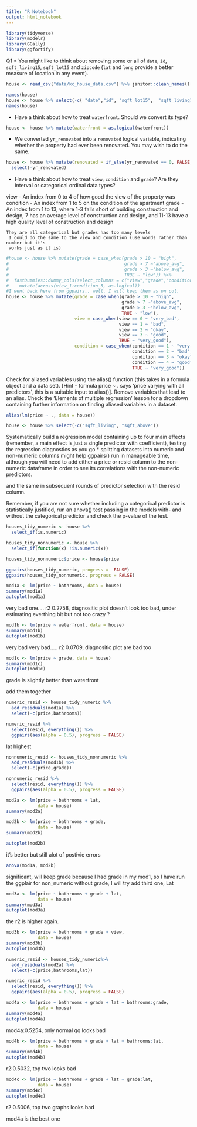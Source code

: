 ```yaml
---
title: "R Notebook"
output: html_notebook
---
```

```r
library(tidyverse)
library(modelr)
library(GGally)
library(ggfortify)
```
Q1
* You might like to think about removing some or all of `date`, `id`, `sqft_living15`, `sqft_lot15` and `zipcode` (`lat` and `long` provide a better measure of location in any event).


```r
house <- read_csv("data/kc_house_data.csv") %>% janitor::clean_names()
```

```r
names(house)
house <- house %>% select(-c( "date","id", "sqft_lot15",  "sqft_living15", "zipcode"))
names(house)
```
* Have a think about how to treat `waterfront`. Should we convert its type?

```r
house <- house %>% mutate(waterfront = as.logical(waterfront))
```

* We converted `yr_renovated` into a `renovated` logical variable, indicating whether the property had ever been renovated. You may wish to do the same.
```r
house <- house %>% mutate(renovated = if_else(yr_renovated == 0, FALSE, TRUE)) %>% 
  select(-yr_renovated)
```

* Have a think about how to treat `view`, `condition` and `grade`? Are they interval or categorical ordinal data types?

view - An index from 0 to 4 of how good the view of the property was
condition - An index from 1 to 5 on the condition of the apartment
grade - An index from 1 to 13, where 1-3 falls short of building construction and design, 7 has an average level of construction and design, and 11-13 have a high quality level of construction and design

```
They are all categorical but grades has too many levels
 I could do the same to the view and condition (use words rather than number but it's 
 works just as it is)
```

```r
#house <- house %>% mutate(grade = case_when(grade > 10 ~ "high",
#                                            grade > 7 ~"above_avg",
#                                            grade > 3 ~"below_avg",
#                                            TRUE ~ "low")) %>% 
#  fastDummies::dummy_cols(select_columns = c("view","grade","condition"), remove_first_dummy = TRUE, remove_selected_columns = TRUE) %>% 
#    mutate(across(view_1:condition_5, as.logical))
#I went back here from ggpairs,, well. I will keep them as on col.
house <- house %>% mutate(grade = case_when(grade > 10 ~ "high",
                                            grade > 7 ~"above_avg",
                                            grade > 3 ~"below_avg",
                                            TRUE ~ "low"),
                          view = case_when(view == 0 ~ "very_bad",
                                           view == 1 ~ "bad",
                                           view == 2 ~ "okay",
                                           view == 3 ~ "good",
                                           TRUE ~ "very_good"),
                          condition = case_when(condition == 1 ~ "very bad",
                                                condition == 2 ~ "bad",
                                                condition == 3 ~ "okay",
                                                condition == 4 ~ "good",
                                                TRUE ~ "very_good")) 
```

Check for aliased variables using the alias() function (this takes in a formula object and a data set). [Hint - formula price ~ . says ‘price varying with all predictors’, this is a suitable input to alias()]. Remove variables that lead to an alias. Check the ‘Elements of multiple regression’ lesson for a dropdown containing further information on finding aliased variables in a dataset.

```r
alias(lm(price ~ ., data = house))
```
```r
house <- house %>% select(-c("sqft_living", "sqft_above"))
```

Systematically build a regression model containing up to four main effects (remember, a main effect is just a single predictor with coefficient), testing the regression diagnostics as you go * splitting datasets into numeric and non-numeric columns might help ggpairs() run in manageable time, although you will need to add either a price or resid column to the non-numeric dataframe in order to see its correlations with the non-numeric predictors.

and the same in subsequent rounds of predictor selection with the resid column.

Remember, if you are not sure whether including a categorical predictor is statistically justified, run an anova() test passing in the models with- and without the categorical predictor and check the p-value of the test.

```r
houses_tidy_numeric <- house %>%
  select_if(is.numeric)

houses_tidy_nonnumeric <- house %>%
  select_if(function(x) !is.numeric(x))

houses_tidy_nonnumeric$price <- house$price

ggpairs(houses_tidy_numeric, progress =  FALSE)
ggpairs(houses_tidy_nonnumeric, progress = FALSE)
```

```r
mod1a <- lm(price ~ bathrooms, data = house)
summary(mod1a)
autoplot(mod1a)
```
very bad one.... r2 0.2758, 
diagnositic plot doesn't look too bad, under estimating everthing bit but not
too crazy ? 

```r
mod1b <- lm(price ~ waterfront, data = house)
summary(mod1b)
autoplot(mod1b)
```
very bad very bad..... r2 0.0709,
diagnositic plot are bad too 
```r
mod1c <- lm(price ~ grade, data = house)
summary(mod1c)
autoplot(mod1c)
```
grade is slightly better than waterfront 


add them together 
```r
numeric_resid <- houses_tidy_numeric %>% 
  add_residuals(mod1a) %>% 
  select(-c(price,bathrooms))

numeric_resid %>% 
  select(resid, everything()) %>% 
  ggpairs(aes(alpha = 0.5), progress = FALSE)
```
lat highest 
```r
nonnumeric_resid <- houses_tidy_nonnumeric %>% 
  add_residuals(mod1b) %>% 
  select(-c(price,grade))

nonnumeric_resid %>% 
  select(resid, everything()) %>% 
  ggpairs(aes(alpha = 0.5), progress = FALSE)
```

```r
mod2a <- lm(price ~ bathrooms + lat,
            data = house)
summary(mod2a)
```

```r
mod2b <- lm(price ~ bathrooms + grade,
            data = house)
summary(mod2b)
```
```r
autoplot(mod2b)
```
it's better but still alot of postivie errors 

```r
anova(mod1a, mod2b)
```
significant, will keep grade
because I had grade in my mod1, so I have run the ggplair for non_numeric 
without grade, I will try add third one, Lat 
```r
mod3a <- lm(price ~ bathrooms + grade + lat,
            data = house)
summary(mod3a)
autoplot(mod3a)
```
the r2 is higher again. 
```r
mod3b <- lm(price ~ bathrooms + grade + view,
            data = house)
summary(mod3b)
autoplot(mod3b)
```


```r
numeric_resid <- houses_tidy_numeric%>% 
  add_residuals(mod2a) %>% 
  select(-c(price,bathrooms,lat))

numeric_resid %>% 
  select(resid, everything()) %>% 
  ggpairs(aes(alpha = 0.5), progress = FALSE)
```


```r
mod4a <- lm(price ~ bathrooms + grade + lat + bathrooms:grade,
            data = house)
summary(mod4a)
autoplot(mod4a)
```
mod4a:0.5254, only normal qq looks bad 

```r
mod4b <- lm(price ~ bathrooms + grade + lat + bathrooms:lat,
            data = house)
summary(mod4b)
autoplot(mod4b)
```
r2:0.5032, top two looks bad 

```r
mod4c <- lm(price ~ bathrooms + grade + lat + grade:lat,
            data = house)
summary(mod4c)
autoplot(mod4c)
```
r2 0.5006, top two graphs looks bad 




mod4a is the best one 


